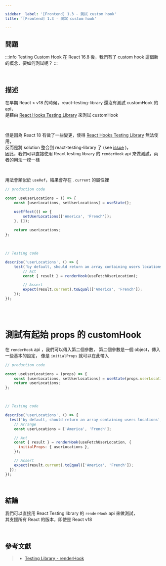 ```yaml
---

sidebar__label: '[Frontend] 1.3 - 測試 custom hook'
title: '[Frontend] 1.3 - 測試 custom hook'

---
```


## 問題

:::info Testing Custom Hook
在 React 16.8 後，我們有了 custom hook 這個新的概念，要如何測試呢？
:::

<br />


## 描述

在早期 React < v18 的時候，react-testing-library 還沒有測試 customHook 的 api， <br />
是藉由 [React Hooks Testing Library](https://react-hooks-testing-library.com/) 來測試 customHook

<br />

但是因為 React 18 有做了一些變更，使得 [React Hooks Testing Library](https://react-hooks-testing-library.com/) 無法使用， <br />
反而是將 solution 整合到 react-testing-library 了 (see [issue](https://github.com/testing-library/react-hooks-testing-library#details) )， <br />
因此，我們可以直接使用 React testing library 的 `renderHook` api 來做測試，兩者的用法一模一樣

<br />

用法會類似於 `useRef`，結果會存在 `.current` 的屬性裡

```jsx
// production code

const useUserLocations = () => {
	const [userLocations, setUserLocations] = useState();

	useEffect(() => {
		setUserLocations(['America', 'French']);
	}, []);
	
	return userLocations;
};
```

<br />

```jsx
// Testing code

describe('userLocations', () => {
	test('by default, should return an array containing users locations', () => {
		// Act
		const { result } = renderHook(useFetchUserLocation);

		// Assert
		expect(result.current).toEqual(['America', 'French']);
	});
});
```


<br /><br />


# 測試有起始 props 的 customHook

在 `renderHook` api ，我們可以傳入第二個參數，
第二個參數是一個 object，傳入一些基本的設定，
像是 `initialProps` 就可以在此帶入

```jsx
// production code

const useUserLocations = (props) => {
	const [userLocations, setUserLocations] = useState(props.userLocations);
	return userLocations;
};
```

<br />

```jsx
// Testing code

describe('userLocations', () => {
  test('by default, should return an array containing users locations', () => {
    // Arrange
    const userLocations = ['America', 'French'];

    // Act
    const { result } = renderHook(useFetchUserLocation, {
      initialProps: { userLocations },
    });

    // Assert
    expect(result.current).toEqual(['America', 'French']);
  });
});
```

<br />

## 結論

我們可以直接用 React Testing library 的 `renderHook` api 來做測試， <br />
其支援所有 React 的版本，即使是 React v18


<br />

## 參考文獻
> - [Testing Library - renderHook](https://testing-library.com/docs/react-testing-library/api/#renderhook)
